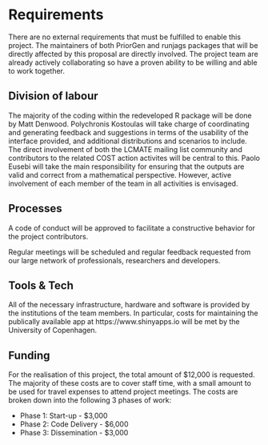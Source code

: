 # Requirements
 
There are no external requirements that must be fulfilled to enable this project.  The maintainers of both PriorGen and runjags packages that will be directly affected by this proposal are directly involved.  The project team are already actively collaborating so have a proven ability to be willing and able to work together.

## Division of labour

The majority of the coding within the redeveloped R package will be done by Matt Denwood. Polychronis Kostoulas will take charge of coordinating and generating feedback and suggestions in terms of the usability of the interface provided, and additional distributions and scenarios to include.  The direct involvement of both the LCMATE mailing list community and contributors to the related COST action activites will be central to this.  Paolo Eusebi will take the main responsibility for ensuring that the outputs are valid and correct from a mathematical perspective.  However, active involvement of each member of the team in all activities is envisaged.

## Processes
 
A code of conduct will be approved to facilitate a constructive behavior for the project contributors. 

Regular meetings will be scheduled and regular feedback requested from our large network of professionals, researchers and developers.


## Tools & Tech

All of the necessary infrastructure, hardware and software is provided by the institutions of the team members.  In particular, costs for maintaining the publically available app at https://www.shinyapps.io will be met by the University of Copenhagen.

## Funding
 
For the realisation of this project, the total amount of $12,000 is requested.  The majority of these costs are to cover staff time, with a small amount to be used for travel expenses to attend project meetings.  The costs are broken down into the following 3 phases of work:

* Phase 1:  Start-up - $3,000
* Phase 2:  Code Delivery - $6,000
* Phase 3:  Dissemination - $3,000
